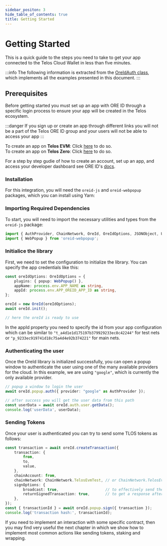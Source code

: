 ---
sidebar_positon: 3
hide_table_of_contents: true
title: Getting Started
---


# Getting Started

This is a quick guide to the steps you need to take to get your app connected to the Telos Cloud Wallet in less than five minutes.

:::info
The following information is extracted from the [OreIdAuth class](https://github.com/telosnetwork/telos-wallet/blob/develop/src/antelope/wallets/authenticators/OreIdAuth.ts), which implements all the examples presented in this document.
:::

## Prerequisites

Before getting started you must set up an app with ORE ID through a specific login process to ensure your app will be created in the Telos ecosystem.  

:::danger
If you sign up or create an app through different links you will not be a part of the Telos ORE ID group and your users will not be able to access your app
::: 

To create an app on **Telos EVM**: Click [here](https://oreid.io/developer/partner/new-app?app-group-id=7ec2bdfa-4f3a-47dd-86cd-760c8d905e98) to do so.  
To create an app on **Telos Zero**: Click [here](https://oreid.io/developer/partner/new-app?app-group-id=native7d-aa42-4477-8f15-4e42ae14b937) to do so.  

For a step by step gudie of how to create an account, set up an app, and access your developer dashboard see ORE ID's [docs](https://docs.oreid.io/ore-id/blockchains/telos-cloud-wallet/quickstart).

### Installation

For this integration, you will need the `oreid-js` and `oreid-webpopup` packages, which you can install using Yarn:


### Importing Required Dependencies

To start, you will need to import the necessary utilities and types from the `oreid-js` package:

```typescript
import { AuthProvider, ChainNetwork, OreId, OreIdOptions, JSONObject, UserChainAccount } from 'oreid-js';
import { WebPopup } from 'oreid-webpopup';
```

### Initialice the library

First, we need to set the configuration to initialize the library. You can specify the app credentials like this:

```typescript
const oreIdOptions: OreIdOptions = {
    plugins: { popup: WebPopup() },
    appName: process.env.APP_NAME as string,
    appId: process.env.APP_OREID_APP_ID as string,
};

oreId = new OreId(oreIdOptions);
await oreId.init();

// here the oreId is ready to use 
```

In the appId property you need to specify the id from your app configuration which can be similar to `"t_a4d1e1d175197b379929233ec8c42244"` for test nets or `"p_9233ec919741d18c75a4d4e92b374221"` for main nets.

### Authenticating the user

Once the OreId library is initialized successfully, you can open a popup window to authenticate the user using one of the many available providers for the cloud. In this example, we are using `"google"`, which is currently the only available provider.


```typescript
// popup a window to login the user
await oreId.popup.auth({ provider: "google" as AuthProvider });

// after success you will get the user data from this path
const userData = await oreId.auth.user.getData();
console.log('userData', userData);
```

### Sending Tokens

Once your user is authenticated you can try to send some TLOS tokens as follows:

```typescript
const transaction = await oreId.createTransaction({
    transaction: {
        from,
        to,
        value,
    },
    chainAccount: from,
    chainNetwork: ChainNetwork.TelosEvmTest, // or ChainNetwork.TelosEvmMain
    signOptions: {
        broadcast: true,                     // to effectively send the transaction
        returnSignedTransaction: true,       // to get a response after transaction execution
    },
});
const { transactionId } = await oreId.popup.sign({ transaction });
console.log('transaction hash:', transactionId);
```

If you need to implement an interaction with some specific contract, then you may find very useful the next chapter in which we show how to implement most common actions like sending tokens, staking and wrapping.
